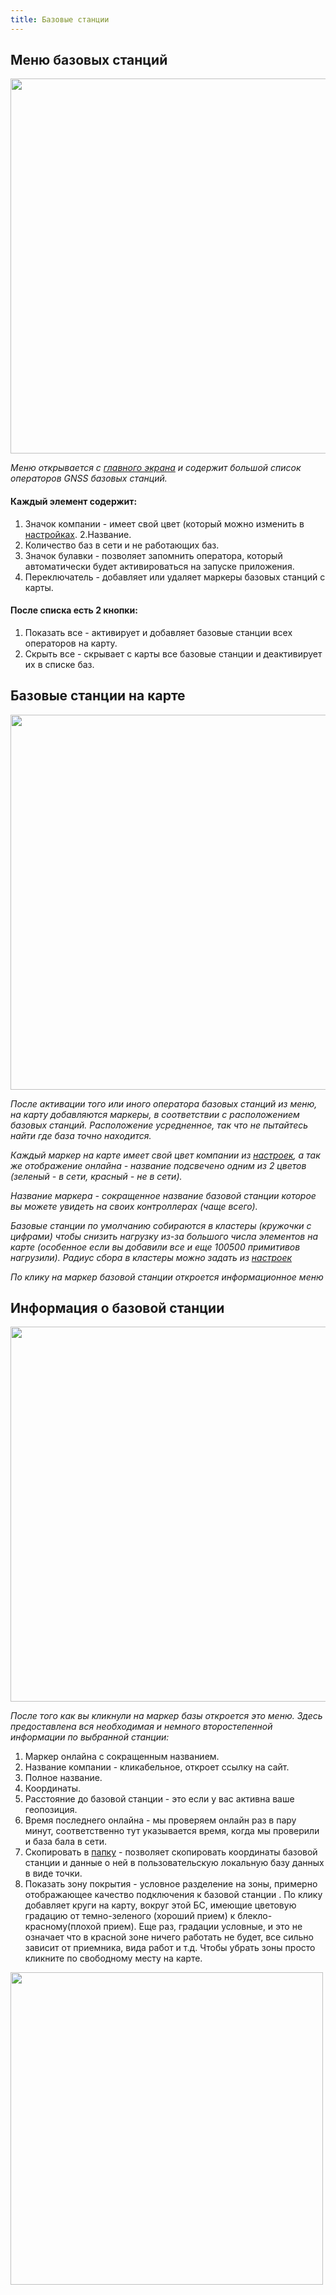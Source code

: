 ```yaml
---
title: Базовые станции
---
```

## Меню базовых станций
<Image src="/assets/screens/bases_1.jpg" height="600"/>

*Меню открывается с [главного экрана](/main_screen/main-screen) и содержит большой список операторов GNSS базовых
станций.*
#### Каждый элемент содержит:
1. Значок компании - имеет свой цвет (который можно изменить в [настройках](/settings/settings).
2.Название.
3. Количество баз в сети и не работающих баз.
4. Значок булавки - позволяет запомнить оператора, который автоматически будет активироваться на запуске приложения.
5. Переключатель - добавляет или удаляет маркеры базовых станций с карты.

#### После списка есть 2 кнопки:
1. Показать все - активирует и добавляет базовые станции всех операторов на карту.
2. Скрыть все - скрывает с карты все базовые станции и деактивирует их в списке баз.

## Базовые станции на карте
<Image src="/assets/screens/bases_2.jpg" height="600"/>

*После активации того или иного оператора базовых станций из меню, на карту добавляются маркеры, в
соответствии с расположением базовых станций. Расположение усредненное, так что не пытайтесь найти где база точно
находится.*

*Каждый маркер на карте имеет свой цвет компании из [настроек](/settings/settings), а так же отображение онлайна -
название подсвечено одним из 2 цветов (зеленый - в сети, красный - не в сети).*

*Название маркера - сокращенное название базовой станции которое вы можете увидеть на своих контроллерах (чаще всего).*

*Базовые станции по умолчанию собираются в кластеры (кружочки с цифрами) чтобы снизить нагрузку из-за
большого числа элементов на карте (особенное если вы добавили все и еще 100500 примитивов нагрузили). Радиус сбора в
кластеры можно задать из [настроек](/settings/settings)*

*По клику на маркер базовой станции откроется информационное меню*

## Информация о базовой станции
<Image src="/assets/screens/bases_3.jpg" height="600"/>

*После того как вы кликнули на маркер базы откроется это меню. Здесь предоставлена вся необходимая и немного
второстепенной информации по выбранной станции:*

1. Маркер онлайна с сокращенным названием.
2. Название компании - кликабельное, откроет ссылку на сайт.
3. Полное название.
4. Координаты.
5. Расстояние до базовой станции - это если у вас активна ваше геопозиция.
6. Время последнего онлайна - мы проверяем онлайн раз в пару минут, соответственно тут указывается время, когда мы
проверили и база бала в сети.
7. Скопировать в [папку](/folders/folders) - позволяет скопировать координаты базовой станции и данные о ней в
пользовательскую локальную базу данных в виде точки.
8. Показать зону покрытия - условное разделение на зоны, примерно отображающее качество подключения к базовой станции
. По клику добавляет круги на карту, вокруг этой БС, имеющие цветовую градацию от темно-зеленого (хороший прием) к
блекло-красному(плохой прием). Еще раз, градации условные, и это не означает что в красной зоне ничего работать не
будет, все сильно зависит от приемника, вида работ и т.д. Чтобы убрать зоны просто кликните по свободному месту на
карте.
<Image src="/assets/screens/bases_4.jpg" height="500"/>